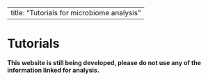 


---
title: "Tutorials for microbiome analysis"
---

# Tutorials


**This website is still being developed, please do not use any of the information linked for analysis.**


